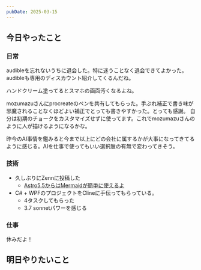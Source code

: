 ```yaml
---
pubDate: 2025-03-15
---
```



## 今日やったこと

### 日常

audibleを忘れないうちに退会した。特に迷うことなく退会できてよかった。audibleも専用のディスカウント紹介してくるんだね。

ハンドクリーム塗ってるとスマホの画面汚くなるよね。

mozumazuさんにprocreateのペンを共有してもらった。手ぶれ補正で書き味が邪魔されることなくほどよい補正でとっても書きやすかった。とっても感謝。
自分は初期のチョークをカスタマイズせずに使ってます。これでmozumazuさんのように人が描けるようになるかな。

昨今のAI事情を鑑みると今まで以上にどの会社に属するかが大事になってきてるように感じる。AIを仕事で使ってもいい選択肢の有無で変わってきそう。

### 技術

- 久しぶりにZennに投稿した
	- [Astro5.5からはMermaidが簡単に使えるよ](https://zenn.dev/wagomu/articles/20250315_astro_mermaid)
- C# + WPFのプロジェクトをClineに手伝ってもらっている。
	- 4タスクしてもらった
	- 3.7 sonnetパワーを感じる

### 仕事
休みだよ！

## 明日やりたいこと
